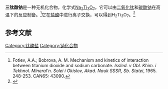 {{chembox
| verifiedrevid = 378839919
|   Name = 三钛酸钠
|   ImageFile = Natriummetatitanaat t.png
| ImageSize = 240px
|   ImageName = Sodium metatitanate
|   OtherNames = sodium trititanate
|Section1={{Chembox Identifiers
| CASNo_Ref = {{cascite|correct|CAS}}
| CASNo = 12034-36-5
| PubChem = 16212573
| InChI = 1S/2Na.7O.3Ti/q2*+1;;;;;;2*-1;;;
| SMILES = [O-][Ti](=O)O[Ti](=O)O[Ti](=O)[O-].[Na+].[Na+]
  }}
|Section2 = {{Chembox Properties
|   Formula = Na<sub>2</sub>Ti<sub>3</sub>O<sub>7</sub>
|   MolarMass = 301.62
|   Appearance = 无色晶体<ref>S. Andersson and A. D. Wadsley. The crystal structure of Na<sub>2</sub>Ti<sub>3</sub>O<sub>7</sub>[J]. ''Acta Crystallographica'', 1961. 14(12): 1245-1249.</ref>
|   Density = 3.941 g/cm³（固态）
|   Solubility = 不溶
|   MeltingPt = 1128°C
|   BoilingPt = 
  }}
| Section7 = {{Chembox Hazards
|   EUClass = 未提及
|   NFPA-H = 1
|   NFPA-R = 0
|   NFPA-F = 0
  }}
}}
'''三钛酸钠'''是一种无机化合物，化学式[[钠|Na<sub>2</sub>]][[钛|Ti<sub>3</sub>]][[氧|O<sub>7</sub>]]。它可以由[[二氧化钛|二氧化钛]]和[[碳酸钠|碳酸钠]]在高温下的反应制备。<ref>Fotiev, A.A.; Bobrova, A. M. Mechanism and kinetics of interaction between titanium dioxide and sodium carbonate{{ru}}. ''Issled. v Obl. Khim. i Tekhnol. Mineral'n. Solei i Okislov, Akad. Nauk SSSR, Sb. Statei'', 1965. 248-253. CAN65: 43090.</ref>它在[[盐酸|盐酸]]中进行离子交换，可以得到H<sub>2</sub>Ti<sub>3</sub>O<sub>7</sub>。<ref>{{cite journal|journal=Journal of the Ceramic Society of Japan|volume=124|issue=6|language=en|issn=1348-6535|date=2016|pages=710–713|doi=10.2109/jcersj2.16022|url=https://www.jstage.jst.go.jp/article/jcersj2/124/6/124_16022/_article/-char/ja/|title=Soft chemical synthesis and crystal structure of novel hydrogen titanium oxide H2Ti12O25|accessdate=2020-06-15|author=Kunimitsu Kataoka, Junji Akimoto|archive-date=2018-06-02|archive-url=https://web.archive.org/web/20180602185626/https://www.jstage.jst.go.jp/article/jcersj2/124/6/124_16022/_article/-char/ja/|dead-url=no}}</ref>

== 参考文献 ==
{{reflist}}

[[Category:钛酸盐|Category:钛酸盐]]
[[Category:钠化合物|Category:钠化合物]]

{{钠化合物}}
{{inorganic-compound-stub}}